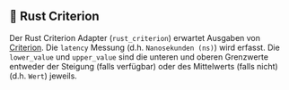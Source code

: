 ## 🦀 Rust Criterion

Der Rust Criterion Adapter (`rust_criterion`) erwartet Ausgaben von [Criterion](https://github.com/bheisler/criterion.rs).
Die `latency` Messung (d.h. `Nanosekunden (ns)`) wird erfasst.
Die `lower_value` und `upper_value` sind die unteren und oberen Grenzwerte entweder der Steigung (falls verfügbar) oder des Mittelwerts (falls nicht) (d.h. `Wert`) jeweils.